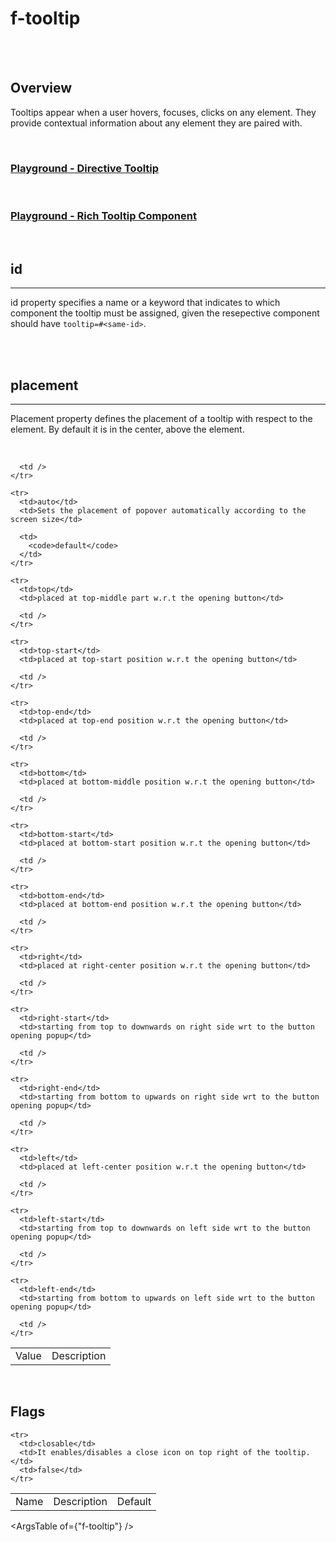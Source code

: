 
<Meta of={FTooltipStories} />

# f-tooltip

<br />

<br />

## Overview

<f-divider />

Tooltips appear when a user hovers, focuses, clicks on any element. They provide contextual information about any element they are paired with.

<br />

### [Playground - Directive Tooltip](/story/components-f-tooltip--playground-directive-tooltip)

<Canvas>
	<Story of={FTooltipStories.PlaygroundDirectiveTooltip} />
</Canvas>

<br />

### [Playground - Rich Tooltip Component](/story/components-f-tooltip--playground-rich-tooltip-component)

<Canvas>
	<Story of={FTooltipStories.PlaygroundRichTooltipComponent} />
</Canvas>

<br />

## id

<hr />

id property specifies a name or a keyword that indicates to which component the tooltip must be assigned, given the resepective component should have `tooltip=#<same-id>`.

<br />

<Canvas>
	<Story of={FTooltipStories.Id} />
</Canvas>

<br />

## placement

<hr />

Placement property defines the placement of a tooltip with respect to the element. By default it is in the center, above the element.

<br />

<Canvas>
	<Story of={FTooltipStories.Placement} />
</Canvas>

<table className="custom-table">
  <tbody>
    <tr>
      <td>Value</td>
      <td>Description</td>

      <td />
    </tr>

    <tr>
      <td>auto</td>
      <td>Sets the placement of popover automatically according to the screen size</td>

      <td>
        <code>default</code>
      </td>
    </tr>

    <tr>
      <td>top</td>
      <td>placed at top-middle part w.r.t the opening button</td>

      <td />
    </tr>

    <tr>
      <td>top-start</td>
      <td>placed at top-start position w.r.t the opening button</td>

      <td />
    </tr>

    <tr>
      <td>top-end</td>
      <td>placed at top-end position w.r.t the opening button</td>

      <td />
    </tr>

    <tr>
      <td>bottom</td>
      <td>placed at bottom-middle position w.r.t the opening button</td>

      <td />
    </tr>

    <tr>
      <td>bottom-start</td>
      <td>placed at bottom-start position w.r.t the opening button</td>

      <td />
    </tr>

    <tr>
      <td>bottom-end</td>
      <td>placed at bottom-end position w.r.t the opening button</td>

      <td />
    </tr>

    <tr>
      <td>right</td>
      <td>placed at right-center position w.r.t the opening button</td>

      <td />
    </tr>

    <tr>
      <td>right-start</td>
      <td>starting from top to downwards on right side wrt to the button opening popup</td>

      <td />
    </tr>

    <tr>
      <td>right-end</td>
      <td>starting from bottom to upwards on right side wrt to the button opening popup</td>

      <td />
    </tr>

    <tr>
      <td>left</td>
      <td>placed at left-center position w.r.t the opening button</td>

      <td />
    </tr>

    <tr>
      <td>left-start</td>
      <td>starting from top to downwards on left side wrt to the button opening popup</td>

      <td />
    </tr>

    <tr>
      <td>left-end</td>
      <td>starting from bottom to upwards on left side wrt to the button opening popup</td>

      <td />
    </tr>

  </tbody>
</table>

<br />

## Flags

<f-divider />

<Canvas>
	<Story of={FTooltipStories.Flags} />
</Canvas>

<table className="custom-table">
  <tbody>
    <tr>
      <td>Name</td>
      <td>Description</td>
      <td>Default</td>
    </tr>

    <tr>
      <td>closable</td>
      <td>It enables/disables a close icon on top right of the tooltip.</td>
      <td>false</td>
    </tr>

  </tbody>
</table>

<ArgsTable of={"f-tooltip"} />
